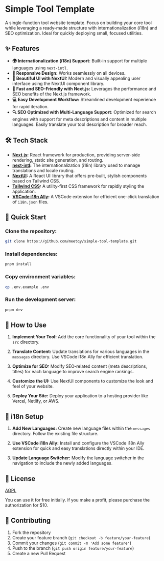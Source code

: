 # Simple Tool Template

A single-function tool website template. Focus on building your core tool while leveraging a ready-made structure with internationalization (i18n) and SEO optimization. Ideal for quickly deploying small, focused utilities.

## ✨ Features

- **🌍 Internationalization (i18n) Support:** Built-in support for multiple languages using `next-intl`.
- **📱 Responsive Design:** Works seamlessly on all devices.
- **🎨 Beautiful UI with NextUI:** Modern and visually appealing user interface using the NextUI component library.
- **🚀 Fast and SEO-Friendly with Next.js:** Leverages the performance and SEO benefits of the Next.js framework.
- **💻 Easy Development Workflow:** Streamlined development experience for rapid iteration.
- **🔍 SEO Optimized with Multi-Language Support:** Optimized for search engines with support for meta descriptions and content in multiple languages. Easily translate your tool description for broader reach.

## 🛠️ Tech Stack

- **[Next.js](https://nextjs.org/):** React framework for production, providing server-side rendering, static site generation, and routing.
- **[next-intl](https://next-intl-docs.vercel.app/):** The internationalization (i18n) library used to manage translations and locale routing.
- **[NextUI](https://nextui.org/):** A React UI library that offers pre-built, stylish components based on Tailwind CSS.
- **[Tailwind CSS](https://tailwindcss.com/):** A utility-first CSS framework for rapidly styling the application.
- **[VSCode i18n Ally](https://marketplace.visualstudio.com/items?itemName=lokalise.i18n-ally):** A VSCode extension for efficient one-click translation of `i18n.json` files.

## 🚀 Quick Start

### **Clone the repository:**

```bash
git clone https://github.com/meetqy/simple-tool-template.git
```

### **Install dependencies:**

```bash
pnpm install
```

### **Copy environment variables:**

```bash
cp .env.example .env
```

### **Run the development server:**

```bash
pnpm dev
```

## 📖 How to Use

1. **Implement Your Tool:** Add the core functionality of your tool within the `src` directory.

2. **Translate Content:** Update translations for various languages in the `messages` directory. Use VSCode i18n Ally for efficient translation.

3. **Optimize for SEO:** Modify SEO-related content (meta descriptions, titles) for each language to improve search engine rankings.

4. **Customize the UI:** Use NextUI components to customize the look and feel of your website.

5. **Deploy Your Site:** Deploy your application to a hosting provider like Vercel, Netlify, or AWS.

## 📝 i18n Setup

1. **Add New Languages:** Create new language files within the `messages` directory. Follow the existing file structure.

2. **Use VSCode i18n Ally:** Install and configure the VSCode i18n Ally extension for quick and easy translations directly within your IDE.

3. **Update Language Switcher:** Modify the language switcher in the navigation to include the newly added languages.

## 📄 License

[AGPL](https://github.com/meetqy/simple-tool-template/blob/main/LICENSE)

You can use it for free initially. If you make a profit, please purchase the authorization for $10.

## 🤝 Contributing

1. Fork the repository
2. Create your feature branch (`git checkout -b feature/your-feature`)
3. Commit your changes (`git commit -m 'Add some feature'`)
4. Push to the branch (`git push origin feature/your-feature`)
5. Create a new Pull Request
